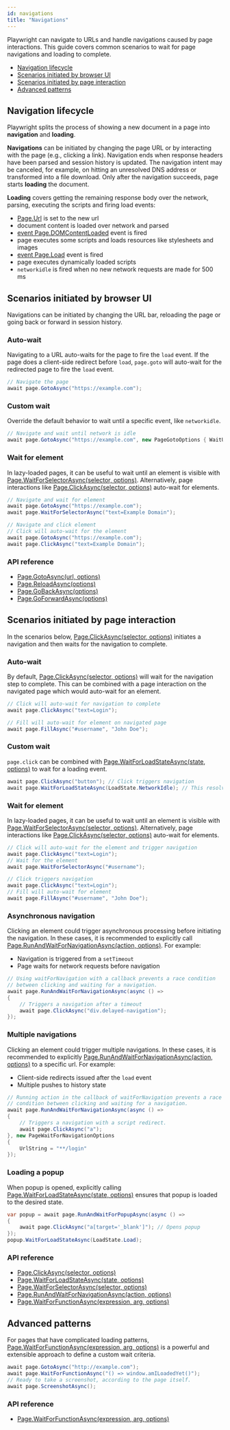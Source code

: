 ```yaml
---
id: navigations
title: "Navigations"
---
```


Playwright can navigate to URLs and handle navigations caused by page interactions. This guide covers common scenarios to wait for page navigations and loading to complete.

- [Navigation lifecycle](#navigation-lifecycle)
- [Scenarios initiated by browser UI](#scenarios-initiated-by-browser-ui)
- [Scenarios initiated by page interaction](#scenarios-initiated-by-page-interaction)
- [Advanced patterns](#advanced-patterns)

## Navigation lifecycle

Playwright splits the process of showing a new document in a page into **navigation** and **loading**.

**Navigations** can be initiated by changing the page URL or by interacting with the page (e.g., clicking a link). Navigation ends when response headers have been parsed and session history is updated. The navigation intent may be canceled, for example, on hitting an unresolved DNS address or transformed into a file download. Only after the navigation succeeds, page starts **loading** the document.

**Loading** covers getting the remaining response body over the network, parsing, executing the scripts and firing load events:
- [Page.Url](./api/class-page.mdx#page-url) is set to the new url
- document content is loaded over network and parsed
- [event Page.DOMContentLoaded](./api/class-page.mdx#page-event-dom-content-loaded) event is fired
- page executes some scripts and loads resources like stylesheets and images
- [event Page.Load](./api/class-page.mdx#page-event-load) event is fired
- page executes dynamically loaded scripts
- `networkidle` is fired when no new network requests are made for 500 ms

## Scenarios initiated by browser UI

Navigations can be initiated by changing the URL bar, reloading the page or going back or forward in session history.

### Auto-wait

Navigating to a URL auto-waits for the page to fire the `load` event. If the page does a client-side redirect before `load`, `page.goto` will auto-wait for the redirected page to fire the `load` event.

```csharp
// Navigate the page
await page.GotoAsync("https://example.com");
```

### Custom wait

Override the default behavior to wait until a specific event, like `networkidle`.

```csharp
// Navigate and wait until network is idle
await page.GotoAsync("https://example.com", new PageGotoOptions { WaitUntil = WaitUntilState.NetworkIdle });
```

### Wait for element

In lazy-loaded pages, it can be useful to wait until an element is visible with [Page.WaitForSelectorAsync(selector, options)](./api/class-page.mdx#page-wait-for-selector). Alternatively, page interactions like [Page.ClickAsync(selector, options)](./api/class-page.mdx#page-click) auto-wait for elements.

```csharp
// Navigate and wait for element
await page.GotoAsync("https://example.com");
await page.WaitForSelectorAsync("text=Example Domain");

// Navigate and click element
// Click will auto-wait for the element
await page.GotoAsync("https://example.com");
await page.ClickAsync("text=Example Domain");
```

### API reference
- [Page.GotoAsync(url, options)](./api/class-page.mdx#page-goto)
- [Page.ReloadAsync(options)](./api/class-page.mdx#page-reload)
- [Page.GoBackAsync(options)](./api/class-page.mdx#page-go-back)
- [Page.GoForwardAsync(options)](./api/class-page.mdx#page-go-forward)

## Scenarios initiated by page interaction

In the scenarios below, [Page.ClickAsync(selector, options)](./api/class-page.mdx#page-click) initiates a navigation and then waits for the navigation to complete.

### Auto-wait

By default, [Page.ClickAsync(selector, options)](./api/class-page.mdx#page-click) will wait for the navigation step to complete. This can be combined with a page interaction on the navigated page which would auto-wait for an element.

```csharp
// Click will auto-wait for navigation to complete
await page.ClickAsync("text=Login");

// Fill will auto-wait for element on navigated page
await page.FillAsync("#username", "John Doe");
```

### Custom wait

`page.click` can be combined with [Page.WaitForLoadStateAsync(state, options)](./api/class-page.mdx#page-wait-for-load-state) to wait for a loading event.

```csharp
await page.ClickAsync("button"); // Click triggers navigation
await page.WaitForLoadStateAsync(LoadState.NetworkIdle); // This resolves after "networkidle"
```

### Wait for element

In lazy-loaded pages, it can be useful to wait until an element is visible with [Page.WaitForSelectorAsync(selector, options)](./api/class-page.mdx#page-wait-for-selector). Alternatively, page interactions like [Page.ClickAsync(selector, options)](./api/class-page.mdx#page-click) auto-wait for elements.

```csharp
// Click will auto-wait for the element and trigger navigation
await page.ClickAsync("text=Login");
// Wait for the element
await page.WaitForSelectorAsync("#username");

// Click triggers navigation
await page.ClickAsync("text=Login");
// Fill will auto-wait for element
await page.FillAsync("#username", "John Doe");
```

### Asynchronous navigation

Clicking an element could trigger asynchronous processing before initiating the navigation. In these cases, it is recommended to explicitly call [Page.RunAndWaitForNavigationAsync(action, options)](./api/class-page.mdx#page-wait-for-navigation). For example:
* Navigation is triggered from a `setTimeout`
* Page waits for network requests before navigation

```csharp
// Using waitForNavigation with a callback prevents a race condition
// between clicking and waiting for a navigation.
await page.RunAndWaitForNavigationAsync(async () =>
{
    // Triggers a navigation after a timeout
    await page.ClickAsync("div.delayed-navigation");
});
```

### Multiple navigations

Clicking an element could trigger multiple navigations. In these cases, it is recommended to explicitly [Page.RunAndWaitForNavigationAsync(action, options)](./api/class-page.mdx#page-wait-for-navigation) to a specific url. For example:
* Client-side redirects issued after the `load` event
* Multiple pushes to history state

```csharp
// Running action in the callback of waitForNavigation prevents a race
// condition between clicking and waiting for a navigation.
await page.RunAndWaitForNavigationAsync(async () =>
{
    // Triggers a navigation with a script redirect.
    await page.ClickAsync("a");
}, new PageWaitForNavigationOptions
{
    UrlString = "**/login"
});
```

### Loading a popup

When popup is opened, explicitly calling [Page.WaitForLoadStateAsync(state, options)](./api/class-page.mdx#page-wait-for-load-state) ensures that popup is loaded to the desired state.

```csharp
var popup = await page.RunAndWaitForPopupAsync(async () =>
{
    await page.ClickAsync("a[target='_blank']"); // Opens popup
});
popup.WaitForLoadStateAsync(LoadState.Load);
```

### API reference
- [Page.ClickAsync(selector, options)](./api/class-page.mdx#page-click)
- [Page.WaitForLoadStateAsync(state, options)](./api/class-page.mdx#page-wait-for-load-state)
- [Page.WaitForSelectorAsync(selector, options)](./api/class-page.mdx#page-wait-for-selector)
- [Page.RunAndWaitForNavigationAsync(action, options)](./api/class-page.mdx#page-wait-for-navigation)
- [Page.WaitForFunctionAsync(expression, arg, options)](./api/class-page.mdx#page-wait-for-function)

## Advanced patterns

For pages that have complicated loading patterns, [Page.WaitForFunctionAsync(expression, arg, options)](./api/class-page.mdx#page-wait-for-function) is a powerful and extensible approach to define a custom wait criteria.

```csharp
await page.GotoAsync("http://example.com");
await page.WaitForFunctionAsync("() => window.amILoadedYet()");
// Ready to take a screenshot, according to the page itself.
await page.ScreenshotAsync();
```

### API reference
- [Page.WaitForFunctionAsync(expression, arg, options)](./api/class-page.mdx#page-wait-for-function)

[Accessibility]: ./api/class-accessibility.mdx "Accessibility"
[Browser]: ./api/class-browser.mdx "Browser"
[BrowserContext]: ./api/class-browsercontext.mdx "BrowserContext"
[BrowserType]: ./api/class-browsertype.mdx "BrowserType"
[ConsoleMessage]: ./api/class-consolemessage.mdx "ConsoleMessage"
[Dialog]: ./api/class-dialog.mdx "Dialog"
[Download]: ./api/class-download.mdx "Download"
[ElementHandle]: ./api/class-elementhandle.mdx "ElementHandle"
[FileChooser]: ./api/class-filechooser.mdx "FileChooser"
[Frame]: ./api/class-frame.mdx "Frame"
[JSHandle]: ./api/class-jshandle.mdx "JSHandle"
[Keyboard]: ./api/class-keyboard.mdx "Keyboard"
[Mouse]: ./api/class-mouse.mdx "Mouse"
[Page]: ./api/class-page.mdx "Page"
[Playwright]: ./api/class-playwright.mdx "Playwright"
[Request]: ./api/class-request.mdx "Request"
[Response]: ./api/class-response.mdx "Response"
[Route]: ./api/class-route.mdx "Route"
[Selectors]: ./api/class-selectors.mdx "Selectors"
[TimeoutError]: ./api/class-timeouterror.mdx "TimeoutError"
[Touchscreen]: ./api/class-touchscreen.mdx "Touchscreen"
[Tracing]: ./api/class-tracing.mdx "Tracing"
[Video]: ./api/class-video.mdx "Video"
[WebSocket]: ./api/class-websocket.mdx "WebSocket"
[WebSocketFrame]: ./api/class-websocketframe.mdx "WebSocketFrame"
[Worker]: ./api/class-worker.mdx "Worker"
[Element]: https://developer.mozilla.org/en-US/docs/Web/API/element "Element"
[EvaluationArgument]: ./core-concepts.mdx#evaluation-argument "EvaluationArgument"
[Promise]: https://developer.mozilla.org/en-US/docs/Web/JavaScript/Reference/Global_Objects/Promise "Promise"
[iterator]: https://developer.mozilla.org/en-US/docs/Web/JavaScript/Reference/Iteration_protocols "Iterator"
[origin]: https://developer.mozilla.org/en-US/docs/Glossary/Origin "Origin"
[selector]: https://developer.mozilla.org/en-US/docs/Web/CSS/CSS_Selectors "selector"
[Serializable]: https://developer.mozilla.org/en-US/docs/Web/JavaScript/Reference/Global_Objects/JSON/stringify#Description "Serializable"
[UIEvent.detail]: https://developer.mozilla.org/en-US/docs/Web/API/UIEvent/detail "UIEvent.detail"
[UnixTime]: https://en.wikipedia.org/wiki/Unix_time "Unix Time"
[xpath]: https://developer.mozilla.org/en-US/docs/Web/XPath "xpath"

[Array]: https://developer.mozilla.org/en-US/docs/Web/JavaScript/Reference/Global_Objects/Array "Array"
[boolean]: https://developer.mozilla.org/en-US/docs/Web/JavaScript/Data_structures#Boolean_type "Boolean"
[Buffer]: https://nodejs.org/api/buffer.html#buffer_class_buffer "Buffer"
[ChildProcess]: https://nodejs.org/api/child_process.html "ChildProcess"
[Error]: https://nodejs.org/api/errors.html#errors_class_error "Error"
[EventEmitter]: https://nodejs.org/api/events.html#events_class_eventemitter "EventEmitter"
[function]: https://developer.mozilla.org/en-US/docs/Web/JavaScript/Reference/Global_Objects/Function "Function"
[Map]: https://developer.mozilla.org/en-US/docs/Web/JavaScript/Reference/Global_Objects/Map "Map"
[null]: https://developer.mozilla.org/en-US/docs/Web/JavaScript/Reference/Global_Objects/null "null"
[number]: https://developer.mozilla.org/en-US/docs/Web/JavaScript/Data_structures#Number_type "Number"
[Object]: https://developer.mozilla.org/en-US/docs/Web/JavaScript/Reference/Global_Objects/Object "Object"
[Promise]: https://developer.mozilla.org/en-US/docs/Web/JavaScript/Reference/Global_Objects/Promise "Promise"
[Readable]: https://nodejs.org/api/stream.html#stream_class_stream_readable "Readable"
[RegExp]: https://developer.mozilla.org/en-US/docs/Web/JavaScript/Reference/Global_Objects/RegExp "RegExp"
[void]: https://developer.mozilla.org/en-US/docs/Web/JavaScript/Reference/Global_Objects/undefined "void"
[string]: https://developer.mozilla.org/en-US/docs/Web/JavaScript/Data_structures#String_type "string"
[URL]: https://nodejs.org/api/url.html "URL"

[Action]: https://docs.microsoft.com/en-us/dotnet/api/system.action-1?view=net-5.0 "Action"
[Func]: https://docs.microsoft.com/en-us/dotnet/api/system.func-2?view=net-5.0 "Func"
[IEnumerable]: https://docs.microsoft.com/en-us/dotnet/api/system.collections.ienumerable?view=net-5.0 "IEnumerable"
[TResult]: https://docs.microsoft.com/en-us/dotnet/api/system.threading.tasks.task-1?view=net-5.0 "TResult"

[all available image tags]: https://mcr.microsoft.com/v2/playwright/tags/list "all available image tags"
[Docker Hub]: https://hub.docker.com/_/microsoft-playwright "Docker Hub"
[Dockerfile.focal]: https://github.com/microsoft/playwright/blob/master/utils/docker/Dockerfile.focal "Dockerfile.focal"